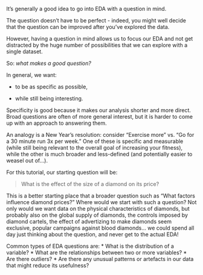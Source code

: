 

It's generally a good idea to go into EDA with a question in mind.

The question doesn't have to be perfect - indeed, you might well decide that the question can be improved after you've explored the data.

However, having a question in mind allows us to focus our EDA and not get distracted by the huge number of possibilities that we can explore with a single dataset.

So: *what makes a good question?*

In general, we want:

* to be as specific as possible,

* while still being interesting.

Specificity is good because it makes our analysis shorter and more direct. Broad questions are often of more general interest, but it is harder to come up with an approach to answering them.

An analogy is a New Year's resolution: consider "Exercise more" vs. "Go for a 30 minute run 3x per week." One of these is specific and measurable (while still being relevant to the overall goal of increasing your fitness), while the other is much broader and less-defined (and potentially easier to weasel out of...).

For this tutorial, our starting question will be:

> What is the effect of the size of a diamond on its price?

This is a better starting place that a broader question such as "What factors influence diamond prices?" Where would we start with such a question? Not only would we want data on the physical characteristics of diamonds, but probably also on the global supply of diamonds, the controls imposed by diamond cartels, the effect of advertizing to make diamonds seem exclusive, popular campaigns against blood diamonds... we could spend all day just thinking about the question, and never get to the actual EDA!

Common types of EDA questions are:
* What is the distribution of a variable?
* What are the relationships between two or more variables?
* Are there outliers?
* Are there any unusual patterns or artefacts in our data that might reduce its usefulness?